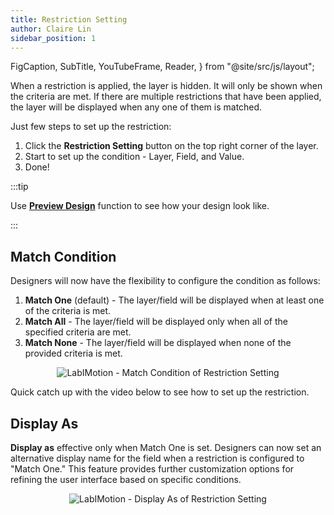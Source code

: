 ```yaml
---
title: Restriction Setting
author: Claire Lin
sidebar_position: 1
---
```


  FigCaption,
  SubTitle,
  YouTubeFrame,
  Reader,
} from "@site/src/js/layout";

<Reader text="Designer" />

When a restriction is applied, the layer is hidden. It will only be shown when the criteria are met. If there are multiple restrictions that have been applied, the layer will be displayed when any one of them is matched.

Just few steps to set up the restriction:

1. Click the **Restriction Setting** <FontAwesomeIcon icon={faCogs} /> button on the top right corner of the layer.
2. Start to set up the condition - Layer, Field, and Value.
3. Done!

:::tip

Use [**Preview Design**](../../template-features/preview-design.mdx) function to see how your design look like.

:::

## Match Condition

Designers will now have the flexibility to configure the condition as follows:

1. **Match One** (default) - The layer/field will be displayed when at least one of the criteria is met.
2. **Match All** - The layer/field will be displayed only when all of the specified criteria are met.
3. **Match None** - The layer/field will be displayed when none of the provided criteria is met.

<div align="center">
  <img
    src="https://github.com/LabIMotion/labimotion/assets/42910431/a25811cf-5f2f-40ed-a7c3-20d75317d2e3"
    alt="LabIMotion - Match Condition of Restriction Setting"
  />
  <FigCaption text="Match Condition of Restriction Setting" />
</div>

Quick catch up with the video below to see how to set up the restriction.

<YouTubeFrame
  src="https://www.youtube-nocookie.com/embed/Ra6ro2F-ZLY"
  title="Designer: Layer Restriction Setting."
/>

<FigCaption text="Designer: Layer Restriction Setting." />

## Display As

**Display as** effective only when Match One is set. Designers can now set an alternative display name for the field when a restriction is configured to "Match One." This feature provides further customization options for refining the user interface based on specific conditions.

<div align="center">
  <img
    src="https://github.com/LabIMotion/labimotion/assets/42910431/037d0860-3403-4628-825d-62da606ccf5f"
    alt="LabIMotion - Display As of Restriction Setting"
  />
  <FigCaption text="Display As of Restriction Setting" />
</div>
